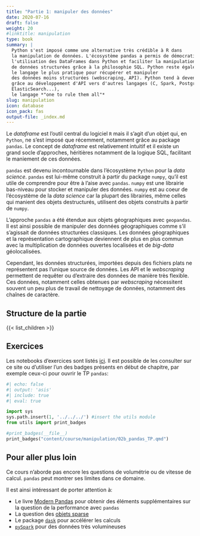 ```yaml
---
title: "Partie 1: manipuler des données"
date: 2020-07-16
draft: false
weight: 20
#linktitle: manipulation
type: book
summary: |
  Python s'est imposé comme une alternative très crédible à R dans
  la manipulation de données. L'écosystème pandas a permis de démocratiser
  l'utilisation des DataFrames dans Python et faciliter la manipulation
  de données structurées grâce à la philosophie SQL. Python reste également
  le langage le plus pratique pour récupérer et manipuler
  des données moins structurées (webscraping, API). Python tend à devenir,
  grâce au développement d'API vers d'autres langages (C, Spark, Postgres,
  ElasticSearch...),
  le langage *"one to rule them all"*
slug: manipulation
icon: database
icon_pack: fas
output-file: _index.md
---
```


Le *dataframe* est l'outil central du logiciel `R` mais il s'agit d'un objet qui, en `Python`, ne s'est
imposé que récemment, notamment grâce au package `pandas`. Le concept de *dataframe* est relativement 
intuitif et il existe un grand socle d'approches, héritières notamment de la logique SQL, 
facilitant le maniement de ces données.

`pandas` est devenu incontournable dans l'écosystème `Python` pour la *data science*. 
`pandas` est lui-même construit à partir du package `numpy`, qu'il est utile de comprendre
pour être à l'aise avec `pandas`. `numpy` est une librairie bas-niveau 
pour stocker et manipuler des données. 
`numpy` est au coeur de l'écosystème de la *data science* car la plupart des librairies, même celles
qui manient des objets destructurés,
utilisent des objets construits à partir de `numpy`. 

L'approche `pandas` a été étendue aux objets géographiques avec `geopandas`.
Il est ainsi possible de manipuler des données géographiques comme s'il
s'agissait de données structurées classiques. Les données géographiques et
la représentation cartographique deviennent de plus en plus commun avec
la multiplication de données ouvertes localisées et de *big-data* géolocalisées.

Cependant, les données structurées, importées depuis des fichiers plats
ne représentent pas l'unique source de données. Les API et le *webscraping*
permettent de requêter ou d'extraire 
des données de manière très flexible. Ces données, notamment
celles obtenues par *webscraping* nécessitent souvent un peu plus de travail
de nettoyage de données, notamment des chaînes de caractère. 

## Structure de la partie


{{< list_children >}}

## Exercices

Les notebooks d'exercices sont listés [ici](listetp). Il est
possible de les consulter sur ce site ou d'utiliser l'un des
badges présents en début de chapitre, par exemple
ceux-ci pour ouvrir le TP `pandas`:

```python
#| echo: false
#| output: 'asis'
#| include: true
#| eval: true

import sys
sys.path.insert(1, '../../../') #insert the utils module
from utils import print_badges

#print_badges(__file__)
print_badges("content/course/manipulation/02b_pandas_TP.qmd")
```



## Pour aller plus loin

Ce cours n'aborde pas encore les questions de volumétrie ou de vitesse de 
calcul. `pandas` peut montrer ses limites dans ce domaine. 

Il est ainsi intéressant de porter attention à:

* Le livre [Modern Pandas](https://tomaugspurger.github.io/modern-1-intro.html)
pour obtenir des éléments supplémentaires sur la question de la performance
avec `pandas`
* La question des
[objets sparse](https://chrisalbon.com/machine_learning/vectors_matrices_and_arrays/create_a_sparse_matrix/)
* Le package [`dask`](https://dask.org/) pour accélérer les calculs
* [`pySpark`](https://spark.apache.org/docs/latest/api/python/index.html) pour des données très volumineuses



